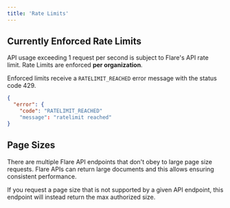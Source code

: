 ```yaml
---
title: 'Rate Limits'
---
```



## Currently Enforced Rate Limits

API usage exceeding 1 request per second is subject to Flare's API rate limit.
Rate Limits are enforced **per organization**.

Enforced limits receive a `RATELIMIT_REACHED` error message with the status code 429.

<ResponseExample>

```json Example Rate Limit Response
{
  "error": {
    "code": "RATELIMIT_REACHED"
    "message": "ratelimit reached"
}
```

</ResponseExample>


## Page Sizes

There are multiple Flare API endpoints that don't obey to large page size requests.
Flare APIs can return large documents and this allows ensuring consistent performance.


If you request a page size that is not supported by a given API endpoint, this endpoint will instead return the max authorized size.
